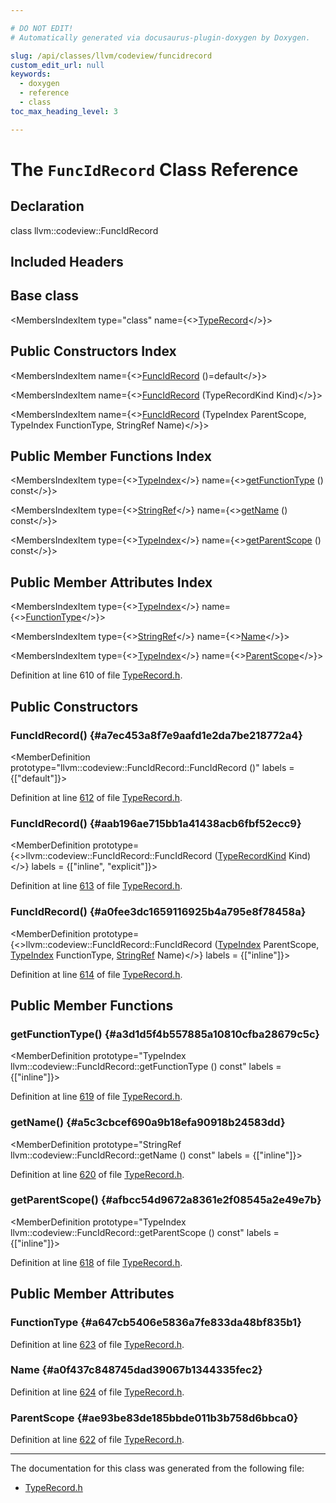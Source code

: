```yaml
---

# DO NOT EDIT!
# Automatically generated via docusaurus-plugin-doxygen by Doxygen.

slug: /api/classes/llvm/codeview/funcidrecord
custom_edit_url: null
keywords:
  - doxygen
  - reference
  - class
toc_max_heading_level: 3

---
```





# The `FuncIdRecord` Class Reference

<DoxygenPage pluginConfig={pluginConfig}>



## Declaration

<CodeBlock>class llvm::codeview::FuncIdRecord</CodeBlock>

## Included Headers

<IncludesList>
<IncludesListItem
  filePath="llvm/DebugInfo/CodeView/TypeRecord.h"
  permalink="/docs/api/files/include/include/llvm/include/llvm/debuginfo/include/llvm/debuginfo/codeview/typerecord-h"
  isLocal="true" />
</IncludesList>

## Base class

<MembersIndex>

<MembersIndexItem
  type="class"
  name={<><a href="/docs/api/classes/llvm/codeview/typerecord">TypeRecord</a></>}>
</MembersIndexItem>

</MembersIndex>

## Public Constructors Index

<MembersIndex>

<MembersIndexItem
  name={<><a href="#a7ec453a8f7e9aafd1e2da7be218772a4">FuncIdRecord</a> ()=default</>}>
</MembersIndexItem>

<MembersIndexItem
  name={<><a href="#aab196ae715bb1a41438acb6fbf52ecc9">FuncIdRecord</a> (TypeRecordKind Kind)</>}>
</MembersIndexItem>

<MembersIndexItem
  name={<><a href="#a0fee3dc1659116925b4a795e8f78458a">FuncIdRecord</a> (TypeIndex ParentScope, TypeIndex FunctionType, StringRef Name)</>}>
</MembersIndexItem>

</MembersIndex>

## Public Member Functions Index

<MembersIndex>

<MembersIndexItem
  type={<><a href="/docs/api/classes/llvm/codeview/typeindex">TypeIndex</a></>}
  name={<><a href="#a3d1d5f4b557885a10810cfba28679c5c">getFunctionType</a> () const</>}>
</MembersIndexItem>

<MembersIndexItem
  type={<><a href="/docs/api/classes/llvm/stringref">StringRef</a></>}
  name={<><a href="#a5c3cbcef690a9b18efa90918b24583dd">getName</a> () const</>}>
</MembersIndexItem>

<MembersIndexItem
  type={<><a href="/docs/api/classes/llvm/codeview/typeindex">TypeIndex</a></>}
  name={<><a href="#afbcc54d9672a8361e2f08545a2e49e7b">getParentScope</a> () const</>}>
</MembersIndexItem>

</MembersIndex>

## Public Member Attributes Index

<MembersIndex>

<MembersIndexItem
  type={<><a href="/docs/api/classes/llvm/codeview/typeindex">TypeIndex</a></>}
  name={<><a href="#a647cb5406e5836a7fe833da48bf835b1">FunctionType</a></>}>
</MembersIndexItem>

<MembersIndexItem
  type={<><a href="/docs/api/classes/llvm/stringref">StringRef</a></>}
  name={<><a href="#a0f437c848745dad39067b1344335fec2">Name</a></>}>
</MembersIndexItem>

<MembersIndexItem
  type={<><a href="/docs/api/classes/llvm/codeview/typeindex">TypeIndex</a></>}
  name={<><a href="#ae93be83de185bbde011b3b758d6bbca0">ParentScope</a></>}>
</MembersIndexItem>

</MembersIndex>


Definition at line 610 of file <a href="/docs/api/files/include/include/llvm/include/llvm/debuginfo/include/llvm/debuginfo/codeview/typerecord-h">TypeRecord.h</a>.

<SectionDefinition>

## Public Constructors

### FuncIdRecord() {#a7ec453a8f7e9aafd1e2da7be218772a4}

<MemberDefinition
  prototype="llvm::codeview::FuncIdRecord::FuncIdRecord ()"
  labels = {["default"]}>

Definition at line <a href="/docs/api/files/include/include/llvm/include/llvm/debuginfo/include/llvm/debuginfo/codeview/typerecord-h/#l00612">612</a> of file <a href="/docs/api/files/include/include/llvm/include/llvm/debuginfo/include/llvm/debuginfo/codeview/typerecord-h">TypeRecord.h</a>.
</MemberDefinition>

### FuncIdRecord() {#aab196ae715bb1a41438acb6fbf52ecc9}

<MemberDefinition
  prototype={<>llvm::codeview::FuncIdRecord::FuncIdRecord (<a href="/docs/api/namespaces/llvm/codeview/#abf3db0193e50769bab633545f88c383a">TypeRecordKind</a> Kind)</>}
  labels = {["inline", "explicit"]}>

Definition at line <a href="/docs/api/files/include/include/llvm/include/llvm/debuginfo/include/llvm/debuginfo/codeview/typerecord-h/#l00613">613</a> of file <a href="/docs/api/files/include/include/llvm/include/llvm/debuginfo/include/llvm/debuginfo/codeview/typerecord-h">TypeRecord.h</a>.
</MemberDefinition>

### FuncIdRecord() {#a0fee3dc1659116925b4a795e8f78458a}

<MemberDefinition
  prototype={<>llvm::codeview::FuncIdRecord::FuncIdRecord (<a href="/docs/api/classes/llvm/codeview/typeindex">TypeIndex</a> ParentScope, <a href="/docs/api/classes/llvm/codeview/typeindex">TypeIndex</a> FunctionType, <a href="/docs/api/classes/llvm/stringref">StringRef</a> Name)</>}
  labels = {["inline"]}>

Definition at line <a href="/docs/api/files/include/include/llvm/include/llvm/debuginfo/include/llvm/debuginfo/codeview/typerecord-h/#l00614">614</a> of file <a href="/docs/api/files/include/include/llvm/include/llvm/debuginfo/include/llvm/debuginfo/codeview/typerecord-h">TypeRecord.h</a>.
</MemberDefinition>

</SectionDefinition>

<SectionDefinition>

## Public Member Functions

### getFunctionType() {#a3d1d5f4b557885a10810cfba28679c5c}

<MemberDefinition
  prototype="TypeIndex llvm::codeview::FuncIdRecord::getFunctionType () const"
  labels = {["inline"]}>

Definition at line <a href="/docs/api/files/include/include/llvm/include/llvm/debuginfo/include/llvm/debuginfo/codeview/typerecord-h/#l00619">619</a> of file <a href="/docs/api/files/include/include/llvm/include/llvm/debuginfo/include/llvm/debuginfo/codeview/typerecord-h">TypeRecord.h</a>.
</MemberDefinition>

### getName() {#a5c3cbcef690a9b18efa90918b24583dd}

<MemberDefinition
  prototype="StringRef llvm::codeview::FuncIdRecord::getName () const"
  labels = {["inline"]}>

Definition at line <a href="/docs/api/files/include/include/llvm/include/llvm/debuginfo/include/llvm/debuginfo/codeview/typerecord-h/#l00620">620</a> of file <a href="/docs/api/files/include/include/llvm/include/llvm/debuginfo/include/llvm/debuginfo/codeview/typerecord-h">TypeRecord.h</a>.
</MemberDefinition>

### getParentScope() {#afbcc54d9672a8361e2f08545a2e49e7b}

<MemberDefinition
  prototype="TypeIndex llvm::codeview::FuncIdRecord::getParentScope () const"
  labels = {["inline"]}>

Definition at line <a href="/docs/api/files/include/include/llvm/include/llvm/debuginfo/include/llvm/debuginfo/codeview/typerecord-h/#l00618">618</a> of file <a href="/docs/api/files/include/include/llvm/include/llvm/debuginfo/include/llvm/debuginfo/codeview/typerecord-h">TypeRecord.h</a>.
</MemberDefinition>

</SectionDefinition>

<SectionDefinition>

## Public Member Attributes

### FunctionType {#a647cb5406e5836a7fe833da48bf835b1}

<MemberDefinition
  prototype="TypeIndex llvm::codeview::FuncIdRecord::FunctionType">

Definition at line <a href="/docs/api/files/include/include/llvm/include/llvm/debuginfo/include/llvm/debuginfo/codeview/typerecord-h/#l00623">623</a> of file <a href="/docs/api/files/include/include/llvm/include/llvm/debuginfo/include/llvm/debuginfo/codeview/typerecord-h">TypeRecord.h</a>.
</MemberDefinition>

### Name {#a0f437c848745dad39067b1344335fec2}

<MemberDefinition
  prototype="StringRef llvm::codeview::FuncIdRecord::Name">

Definition at line <a href="/docs/api/files/include/include/llvm/include/llvm/debuginfo/include/llvm/debuginfo/codeview/typerecord-h/#l00624">624</a> of file <a href="/docs/api/files/include/include/llvm/include/llvm/debuginfo/include/llvm/debuginfo/codeview/typerecord-h">TypeRecord.h</a>.
</MemberDefinition>

### ParentScope {#ae93be83de185bbde011b3b758d6bbca0}

<MemberDefinition
  prototype="TypeIndex llvm::codeview::FuncIdRecord::ParentScope">

Definition at line <a href="/docs/api/files/include/include/llvm/include/llvm/debuginfo/include/llvm/debuginfo/codeview/typerecord-h/#l00622">622</a> of file <a href="/docs/api/files/include/include/llvm/include/llvm/debuginfo/include/llvm/debuginfo/codeview/typerecord-h">TypeRecord.h</a>.
</MemberDefinition>

</SectionDefinition>

<hr/>

The documentation for this class was generated from the following file:

<ul>
<li><a href="/docs/api/files/include/include/llvm/include/llvm/debuginfo/include/llvm/debuginfo/codeview/typerecord-h">TypeRecord.h</a></li>
</ul>

</DoxygenPage>
